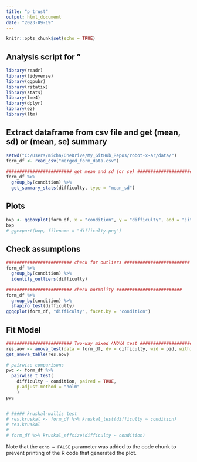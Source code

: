 ```yaml
---
title: "p_trust"
output: html_document
date: "2023-09-19"
---
```


```r
knitr::opts_chunk$set(echo = TRUE)
```

## Analysis script for "

```r
library(readr)
library(tidyverse)
library(ggpubr)
library(rstatix)
library(stats)
library(lme4)
library(dplyr)
library(ez)
library(ltm)
```


## Extract dataframe from csv file and get (mean, sd) or (mean, se) summary

```r

setwd("C:/Users/micha/OneDrive/My_GitHub_Repos/robot-x-ar/data/")
form_df <- read_csv("merged_form_data.csv")

######################### get mean and sd (or se) ######################### 
form_df %>%
  group_by(condition) %>%
  get_summary_stats(difficulty, type = "mean_sd")


```

## Plots

```r

bxp <- ggboxplot(form_df, x = "condition", y = "difficulty", add = "jitter", order=c("A", "B", "C", "D"))
bxp
# ggexport(bxp, filename = "difficulty.png")

```


## Check assumptions

```r

######################### check for outliers ######################### 
form_df %>%
  group_by(condition) %>%
  identify_outliers(difficulty)

######################### check normality ######################### 
form_df %>%
  group_by(condition) %>%
  shapiro_test(difficulty)
ggqqplot(form_df, "difficulty", facet.by = "condition")


```


## Fit Model

```r

######################### Two-way mixed ANOVA test #########################  
res.aov <- anova_test(data = form_df, dv = difficulty, wid = pid, within = condition)
get_anova_table(res.aov)

# pairwise comparisons
pwc <- form_df %>%
  pairwise_t_test(
    difficulty ~ condition, paired = TRUE,
    p.adjust.method = "holm"
    )
pwc


# ##### kruskal-wallis test
# res.kruskal <- form_df %>% kruskal_test(difficulty ~ condition)
# res.kruskal
# 
# form_df %>% kruskal_effsize(difficulty ~ condition)


```


Note that the `echo = FALSE` parameter was added to the code chunk to prevent printing of the R code that generated the plot.
